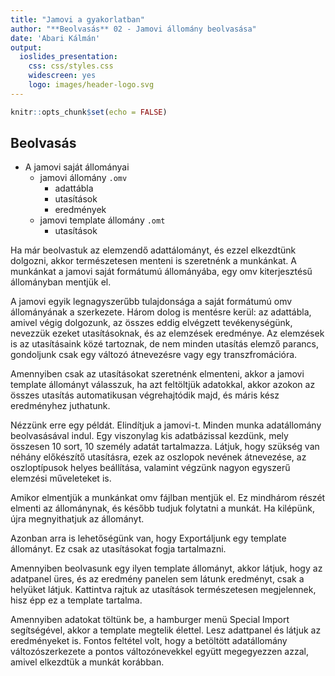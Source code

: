 ```yaml
---
title: "Jamovi a gyakorlatban"
author: "**Beolvasás** 02 - Jamovi állomány beolvasása"
date: 'Abari Kálmán'
output: 
  ioslides_presentation: 
    css: css/styles.css
    widescreen: yes
    logo: images/header-logo.svg
---
```


```r
knitr::opts_chunk$set(echo = FALSE)
```

## Beolvasás

-   A jamovi saját állományai
    - jamovi állomány `.omv`
      - adattábla
      - utasítások
      - eredmények
    - jamovi template állomány `.omt`
      - utasítások

<div class="notes">
Ha már beolvastuk az elemzendő adattálományt, és ezzel elkezdtünk dolgozni, akkor természetesen menteni is szeretnénk a munkánkat. A munkánkat a jamovi saját formátumú állományába, egy omv kiterjesztésű állományban mentjük el. 

A jamovi egyik legnagyszerűbb tulajdonsága a saját formátumú omv állományának a szerkezete. Három dolog is mentésre kerül: az adattábla, amivel végig dolgozunk, az összes eddig elvégzett tevékenységünk, nevezzük ezeket utasításoknak, és az elemzések eredménye. Az elemzések is az utasításaink közé tartoznak, de nem minden utasítás elemző parancs, gondoljunk csak egy változó átnevezésre vagy egy transzfromációra.

Amennyiben csak az utasításokat szeretnénk elmenteni, akkor a jamovi template állományt válasszuk, ha azt feltöltjük adatokkal, akkor azokon az összes utasítás automatikusan végrehajtódik majd, és máris kész eredményhez juthatunk.

Nézzünk erre egy példát. Elindítjuk a jamovi-t. Minden munka adatállomány beolvasásával indul. Egy viszonylag kis adatbázissal kezdünk, mely összesen 10 sort, 10 személy adatát tartalmazza.
Látjuk, hogy szükség van néhány előkészítő utasításra, ezek az oszlopok nevének átnevezése, az oszloptípusok helyes beállítása, valamint végzünk nagyon egyszerű elemzési műveleteket is.

Amikor elmentjük a munkánkat omv fájlban mentjük el. Ez mindhárom részét elmenti az állománynak, és később tudjuk folytatni a munkát. Ha kilépünk, újra megnyithatjuk az állományt.

Azonban arra is lehetőségünk van, hogy Exportáljunk egy template állományt. Ez csak az utasításokat fogja tartalmazni.

Amennyiben beolvasunk egy ilyen template állományt, akkor látjuk, hogy az adatpanel üres, és az eredmény panelen sem látunk eredményt, csak a helyüket látjuk. Kattintva rajtuk az utasítások természetesen megjelennek, hisz épp ez a template tartalma.

Amennyiben adatokat töltünk be, a hamburger menü Special Import segítségével, akkor a template megtelik élettel. Lesz adattpanel és látjuk az eredményeket is. Fontos feltétel volt, hogy a betöltött adatállomány változószerkezete a pontos változónevekkel együtt megegyezzen azzal, amivel elkezdtük a munkát korábban.






</div>

